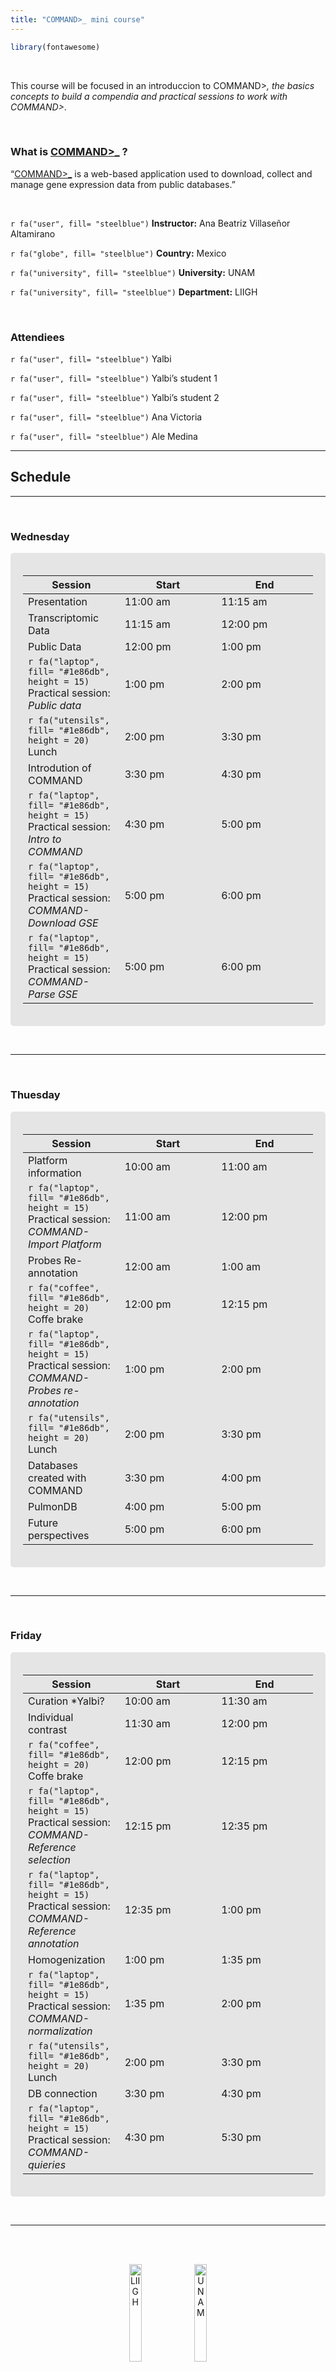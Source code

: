 ```yaml
---
title: "COMMAND>_ mini course"
---
```


```r
library(fontawesome)
```

<br>  

This course will be focused in an introduccion to COMMAND>_, the basics concepts to build a compendia and practical sessions to work with COMMAND>_.

<br>  

### What is [COMMAND>_](https://command.readthedocs.io/en/latest/#) ?

"[COMMAND>_](https://command.readthedocs.io/en/latest/#) is a web-based application used to download, collect and manage gene expression data from public databases."

<br>  

 `r fa("user", fill= "steelblue")` __Instructor:__ Ana Beatriz Villaseñor Altamirano
 
 `r fa("globe", fill= "steelblue")` __Country:__ Mexico
 
 `r fa("university", fill= "steelblue")` __University:__ UNAM

 `r fa("university", fill= "steelblue")` __Department:__ LIIGH


<br>  

### Attendiees 

`r fa("user", fill= "steelblue")` Yalbi

`r fa("user", fill= "steelblue")` Yalbi's student 1

`r fa("user", fill= "steelblue")` Yalbi's student 2

`r fa("user", fill= "steelblue")` Ana Victoria 

`r fa("user", fill= "steelblue")` Ale Medina 

---

## Schedule 

---

<br>

### Wednesday 

<style>
div.yellow { background-color:#e5e5e5; border-radius: 5px; padding: 20px;}
</style>

<div class = "yellow">


Session | Start | End
------------- | ------------- | -------------
Presentation | 11:00 am | 11:15 am 
Transcriptomic Data | 11:15 am | 12:00 pm 
Public Data | 12:00 pm | 1:00 pm
`r fa("laptop", fill= "#1e86db", height = 15)` Practical session: *Public data* | 1:00 pm | 2:00 pm
`r fa("utensils", fill= "#1e86db", height = 20)` Lunch |  2:00 pm | 3:30 pm 
Introdution of COMMAND | 3:30 pm | 4:30 pm
`r fa("laptop", fill= "#1e86db", height = 15)` Practical session: *Intro to COMMAND* | 4:30 pm | 5:00 pm
`r fa("laptop", fill= "#1e86db", height = 15)` Practical session: *COMMAND-Download GSE* | 5:00 pm | 6:00 pm
`r fa("laptop", fill= "#1e86db", height = 15)` Practical session: *COMMAND-Parse GSE* | 5:00 pm | 6:00 pm
</div>

<br>

---

<br>

### Thuesday  

<style>
div.yellow { background-color:#e5e5e5; border-radius: 5px; padding: 20px;}
</style>

<div class = "yellow">

Session | Start | End
------------- | ------------- | -------------
Platform information | 10:00 am | 11:00 am
`r fa("laptop", fill= "#1e86db", height = 15)` Practical session: *COMMAND-Import Platform* | 11:00 am | 12:00 pm
Probes Re-annotation| 12:00 am | 1:00 am
`r fa("coffee", fill= "#1e86db", height = 20)` Coffe brake   |  12:00 pm | 12:15 pm
`r fa("laptop", fill= "#1e86db", height = 15)` Practical session: *COMMAND-Probes re-annotation* | 1:00 pm | 2:00 pm
`r fa("utensils", fill= "#1e86db", height = 20)` Lunch |  2:00 pm | 3:30 pm 
Databases created with COMMAND | 3:30 pm | 4:00 pm
PulmonDB | 4:00 pm | 5:00 pm
Future perspectives | 5:00 pm | 6:00 pm

</div>

<br>


---

<br>

### Friday  

<style>
div.yellow { background-color:#e5e5e5; border-radius: 5px; padding: 20px;}
</style>

<div class = "yellow">

Session | Start | End
------------- | ------------- | -------------
Curation *Yalbi? | 10:00 am | 11:30 am 
Individual contrast | 11:30 am | 12:00 pm 
`r fa("coffee", fill= "#1e86db", height = 20)` Coffe brake   |  12:00 pm | 12:15 pm
`r fa("laptop", fill= "#1e86db", height = 15)` Practical session: *COMMAND-Reference selection* | 12:15 pm | 12:35 pm
`r fa("laptop", fill= "#1e86db", height = 15)` Practical session: *COMMAND-Reference annotation* | 12:35 pm | 1:00 pm
Homogenization | 1:00 pm | 1:35 pm
`r fa("laptop", fill= "#1e86db", height = 15)` Practical session: *COMMAND-normalization* | 1:35 pm | 2:00 pm
`r fa("utensils", fill= "#1e86db", height = 20)` Lunch |  2:00 pm | 3:30 pm 
DB connection | 3:30 pm | 4:30 pm 
`r fa("laptop", fill= "#1e86db", height = 15)` Practical session: *COMMAND-quieries* | 4:30 pm | 5:30 pm

</div>

<br>





---

<br>
<br>


<center>
 ![LIIGH](Pictures/liigh.png){width=20%}
 ![UNAM](Pictures/UNAM.jpg){width=20%}
</center>




